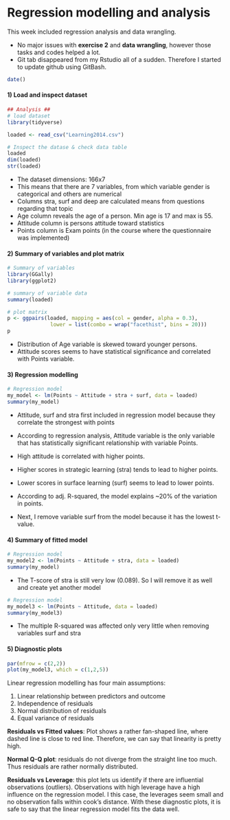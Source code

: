 # Regression modelling and analysis

This week included regression analysis and data wrangling.

- No major issues with **exercise 2** and **data wrangling**, however those tasks and codes helped a lot.
- Git tab disappeared from my Rstudio all of a sudden. Therefore I started to 
update github using GitBash.

```r
date()
```

#### 1) Load and inspect dataset
```r
## Analysis ##
# load dataset
library(tidyverse)

loaded <- read_csv("Learning2014.csv")

# Inspect the datase & check data table
loaded
dim(loaded)
str(loaded)
```
- The dataset dimensions: 166x7
- This means that there are 7 variables, from which variable gender is categorical and others are numerical
- Columns stra, surf and deep are calculated means from questions regarding that topic
- Age column reveals the age of a person. Min age is 17 and max is 55.
- Attitude column is persons attitude toward statistics
- Points column is Exam points (in the course where the questionnaire was implemented)


#### 2) Summary of variables and plot matrix
```r
# Summary of variables
library(GGally)
library(ggplot2)

# summary of variable data
summary(loaded)

# plot matrix
p <- ggpairs(loaded, mapping = aes(col = gender, alpha = 0.3),
              lower = list(combo = wrap("facethist", bins = 20)))
p
```


- Distribution of Age variable is skewed toward younger persons.
- Attitude scores seems to have statistical significance and correlated with Points variable.


#### 3) Regression modelling
```r
# Regression model
my_model <- lm(Points ~ Attitude + stra + surf, data = loaded)
summary(my_model)
```

- Attitude, surf and stra first included in regression model because they correlate the strongest with points

- According to regression analysis, Attitude variable is the only variable that has statistically significant relationship with variable Points.

- High attitude is correlated with higher points.

- Higher scores in strategic learning (stra) tends to lead to higher points.

- Lower scores in surface learning (surf) seems to lead to lower points.

- According to adj. R-squared, the model explains  ~20% of the variation in points.

- Next, I remove variable surf from the model because it has the lowest t-value.


#### 4) Summary of fitted model
```R
# Regression model
my_model2 <- lm(Points ~ Attitude + stra, data = loaded)
summary(my_model)
```
- The T-score of stra is still very low (0.089). So I will remove it as well and create yet another model
```R
# Regression model
my_model3 <- lm(Points ~ Attitude, data = loaded)
summary(my_model3)
```
- The multiple R-squared was affected only very little when removing  variables surf and stra

#### 5) Diagnostic plots

```R
par(mfrow = c(2,2))
plot(my_model3, which = c(1,2,5))
```

Linear regression modelling has four main assumptions:

1)    Linear relationship between predictors and outcome
2)    Independence of residuals
3)    Normal distribution of residuals
4)    Equal variance of residuals

**Residuals vs Fitted values**: Plot shows a rather fan-shaped line, where dashed line is close to red line. Therefore, we can say that linearity is pretty high.

**Normal Q-Q plot**: residuals do not diverge from the straight line too much. Thus residuals are rather normally distributed.

**Residuals vs Leverage**: this plot lets us identify if there are influential observations (outliers). Observations with high leverage have a high influence on the regression model. I this case, the leverages seem small and no observation falls within cook's distance. 
With these diagnostic plots, it is safe to say that the linear regression model fits the data well. 